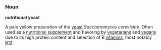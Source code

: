 ===Noun===
'''nutritional yeast'''

A pale yellow preparation of the [[yeast]] ''Saccharomyces cerevisiae''. Often used as a [[nutritional supplement]] and flavoring by [[vegetarian]]s and [[vegan]]s due to its high protein content and selection of B [[vitamin]]s, most notably [[B12]].